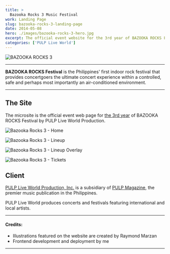 ```yaml
---
title: >
  Bazooka Rocks 3 Music Festival
work: Landing Page
slug: bazooka-rocks-3-landing-page
date: 2014-05-08
hero: ./images/bazooka-rocks-3-hero.jpg
excerpt: The official event website for the 3rd year of BAZOOKA ROCKS Festival powered by PULP Live World
categories: ['PULP Live World']
---
```


<div class="Image__Medium">
  <img src="./images/project-bazooka-rocks-3.png" alt="BAZOOKA ROCKS 3" />
</div>

<hr />

**BAZOOKA ROCKS Festival** is the Philippines' first indoor rock festival that provides concertgoers the ultimate concert experience within a controlled, safe and perhaps most importantly an air-conditioned environment.

<hr />

## The Site

The microsite is the official event web page for [the 3rd year](http://pulpliveworld.com/shows/2014/bazooka-rocks-3) of BAZOOKA ROCKS Festival by PULP Live World Production.

![Bazooka Rocks 3 - Home](./images/bazooka-rocks-3-home.png)

![Bazooka Rocks 3 - Lineup](./images/bazooka-rocks-3-lineup.png)

![Bazooka Rocks 3 - Lineup Overlay](./images/bazooka-rocks-3-lineup-overlay.png)

![Bazooka Rocks 3 - Tickets](./images/bazooka-rocks-3-tickets.png)

## Client

[PULP Live World Production, Inc.](/project/pulp-live-world) is a subsidiary of [PULP Magazine](/project/pulp-magazine-live), the premier music publication in the Philippines.

PULP Live World produces concerts and festivals featuring international and local artists.

<hr />

#### Credits:
* Illustrations featured on the website are created by Raymond Marzan
* Frontend development and deployment by me

<hr />
